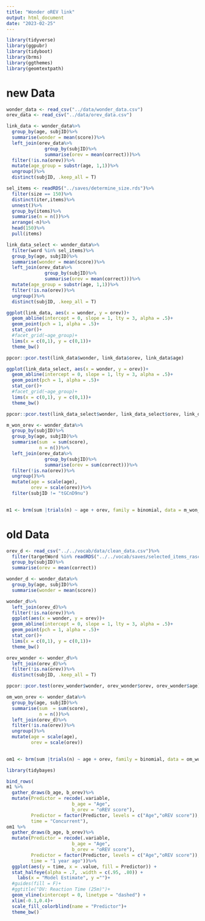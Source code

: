 ```yaml
---
title: "Wonder oREV link"
output: html_document
date: "2023-02-25"
---
```


```r
library(tidyverse)
library(ggpubr)
library(tidyboot)
library(brms)
library(ggthemes)
library(geomtextpath)
```

# new Data

```r

wonder_data <- read_csv("../data/wonder_data.csv")
orev_data <- read_csv("../data/orev_data.csv")

link_data <- wonder_data%>%
  group_by(age, subjID)%>%
  summarise(wonder = mean(score))%>%
  left_join(orev_data%>%
              group_by(subjID)%>%
              summarise(orev = mean(correct)))%>%
  filter(!is.na(orev))%>%
  mutate(age_group = substr(age, 1,1))%>%
  ungroup()%>%
  distinct(subjID, .keep_all = T)

sel_items <- readRDS("../saves/determine_size.rds")%>%
  filter(size == 150)%>%
  distinct(iter,items)%>%
  unnest()%>%
  group_by(items)%>%
  summarise(n = n())%>%
  arrange(-n)%>%
  head(150)%>%
  pull(items)

link_data_select <- wonder_data%>%
  filter(word %in% sel_items)%>%
  group_by(age, subjID)%>%
  summarise(wonder = mean(score))%>%
  left_join(orev_data%>%
              group_by(subjID)%>%
              summarise(orev = mean(correct)))%>%
  mutate(age_group = substr(age, 1,1))%>%
  filter(!is.na(orev))%>%
  ungroup()%>%
  distinct(subjID, .keep_all = T)


```

```r
ggplot(link_data, aes(x = wonder, y = orev))+
  geom_abline(intercept = 0, slope = 1, lty = 3, alpha = .5)+
  geom_point(pch = 1, alpha = .5)+
  stat_cor()+
  #facet_grid(~age_group)+
  lims(x = c(0,1), y = c(0,1))+
  theme_bw()
```
```r
ppcor::pcor.test(link_data$wonder, link_data$orev, link_data$age)
```


```r
ggplot(link_data_select, aes(x = wonder, y = orev))+
  geom_abline(intercept = 0, slope = 1, lty = 3, alpha = .5)+
  geom_point(pch = 1, alpha = .5)+
  stat_cor()+
  #facet_grid(~age_group)+
  lims(x = c(0,1), y = c(0,1))+
  theme_bw()
```

```r
ppcor::pcor.test(link_data_select$wonder, link_data_select$orev, link_data_select$age)
```

```r
m_won_orev <- wonder_data%>%
  group_by(subjID)%>%
  group_by(age, subjID)%>%
  summarise(sum  = sum(score),
            n = n())%>%
  left_join(orev_data%>%
              group_by(subjID)%>%
              summarise(orev = sum(correct)))%>%
  filter(!is.na(orev))%>%
  ungroup()%>%
  mutate(age = scale(age),
         orev = scale(orev))%>%
  filter(subjID != "tGCnD9nu")
  

m1 <- brm(sum |trials(n) ~ age + orev, family = binomial, data = m_won_orev, chains = 4, cores = 4)
```


# old Data

```r
orev_d <- read_csv("../../vocab/data/clean_data.csv")%>%
  filter(targetWord %in% readRDS("../../vocab/saves/selected_items_rasch.rds"))%>%
  group_by(subjID)%>%
  summarise(orev = mean(correct))

wonder_d <- wonder_data%>%
  group_by(age, subjID)%>%
  summarise(wonder = mean(score))

wonder_d%>%
  left_join(orev_d)%>%
  filter(!is.na(orev))%>%
  ggplot(aes(x = wonder, y = orev))+
  geom_abline(intercept = 0, slope = 1, lty = 3, alpha = .5)+
  geom_point(pch = 1, alpha = .5)+
  stat_cor()+
  lims(x = c(0,1), y = c(0,1))+
  theme_bw()
```
```r
orev_wonder <- wonder_d%>%
  left_join(orev_d)%>%
  filter(!is.na(orev))%>%
  distinct(subjID, .keep_all = T)

ppcor::pcor.test(orev_wonder$wonder, orev_wonder$orev, orev_wonder$age)

```

```r
om_won_orev <- wonder_data%>%
  group_by(age, subjID)%>%
  summarise(sum  = sum(score),
            n = n())%>%
  left_join(orev_d)%>%
  filter(!is.na(orev))%>%
  ungroup()%>%
  mutate(age = scale(age),
         orev = scale(orev))
  

om1 <- brm(sum |trials(n) ~ age + orev, family = binomial, data = om_won_orev, chains = 4, cores = 4)
```



```r
library(tidybayes)

bind_rows(
m1 %>%
  gather_draws(b_age, b_orev)%>%
  mutate(Predictor = recode(.variable,
                        b_age = "Age",
                        b_orev = "oREV score"),
         Predictor = factor(Predictor, levels = c("Age","oREV score")),
         time = "Concurrent"),
om1 %>%
  gather_draws(b_age, b_orev)%>%
  mutate(Predictor = recode(.variable,
                        b_age = "Age",
                        b_orev = "oREV score"),
         Predictor = factor(Predictor, levels = c("Age","oREV score")),
         time = "1 year ago"))%>%
  ggplot(aes(y = time, x = .value, fill = Predictor)) +
  stat_halfeye(alpha = .7, .width = c(.95, .80)) +
    labs(x = "Model Estimate", y ="")+
  #guides(fill = F)+
  #ggtitle("DV: Reaction Time (25m)")+
  geom_vline(xintercept = 0, linetype = "dashed") +
  xlim(-0.1,0.4)+
  scale_fill_colorblind(name = "Predictor")+
  theme_bw()
```

